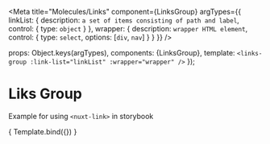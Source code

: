 

<Meta
  title="Molecules/Links"
  component={LinksGroup}
  argTypes={{
    linkList: {
      description: `a set of items consisting of path and label`,
      control: {
        type: `object`
      }
    },
    wrapper: {
      description: `wrapper HTML element`,
      control: {
        type: `select`,
        options: [`div`, `nav`]
      }
    }
  }}
/>


  props: Object.keys(argTypes),
  components: {LinksGroup},
  template: `
    <links-group :link-list="linkList" :wrapper="wrapper" />
  `
});

# Liks Group

Example for using `<nuxt-link>` in storybook

<Canvas>
  <Story
    name="LinksGroup"
    args = {{
      linkList: [
        {path: `path1`, label: `링크1`}, {path: `path2`, label: `링크2`}
      ],
      wrapper: `div`
    }}
  >
    { Template.bind({}) }
  </Story>
</Canvas>

<ArgsTable story="LinksGroup" />